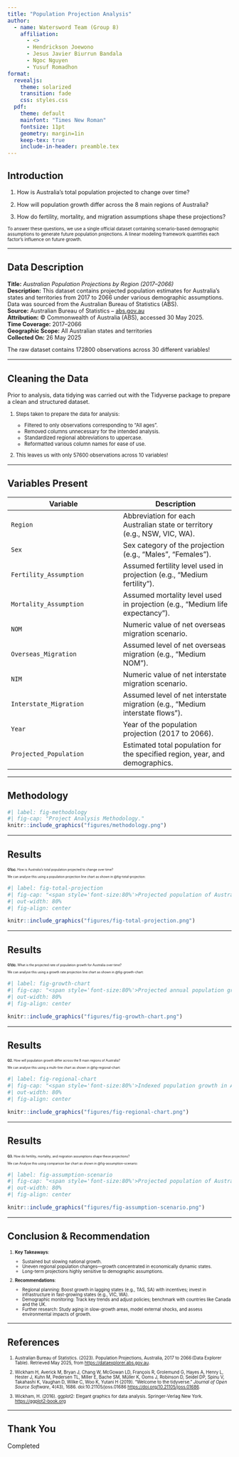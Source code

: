 ```yaml
---
title: "Population Projection Analysis"
author:
  - name: Watersword Team (Group 8)
    affiliation:
      - <>
      - Hendrickson Joewono
      - Jesus Javier Biurrun Bandala
      - Ngoc Nguyen
      - Yusuf Romadhon
format: 
  revealjs:
    theme: solarized
    transition: fade
    css: styles.css
  pdf:
    theme: default
    mainfont: "Times New Roman"
    fontsize: 11pt
    geometry: margin=1in
    keep-tex: true
    include-in-header: preamble.tex
---
```


## Introduction

<div style="font-size:90%;">
1. How is Australia’s total population projected to change over time?

2. How will population growth differ across the 8 main regions of Australia?

3. How do fertility, mortality, and migration assumptions shape these projections?

  <div style="font-size:80%;">
  To answer these questions, we use a single official dataset containing scenario-based demographic assumptions to generate future population projections. A linear modeling framework quantifies each factor’s influence on future growth.
  
  </div>
</div>

---

## Data Description

<div style="font-size:90%;">
::: {.callout-note title="Meta Data"}
**Title:** *Australian Population Projections by Region (2017–2066)*  
**Description:** This dataset contains projected population estimates for Australia's states and territories from 2017 to 2066 under various demographic assumptions. Data was sourced from the Australian Bureau of Statistics (ABS).  
**Source:** Australian Bureau of Statistics – [abs.gov.au](https://www.abs.gov.au)  
**Attribution:** © Commonwealth of Australia (ABS), accessed 30 May 2025.  
**Time Coverage:** 2017–2066  
**Geographic Scope:** All Australian states and territories  
**Collected On:** 26 May 2025  
:::

The raw dataset contains 172800 observations across 30 different variables!
</div>

---

## Cleaning the Data

<div style="font-size:90%;">

Prior to analysis, data tidying was carried out with the Tidyverse package to prepare a clean and structured dataset.

</div>

<div style="font-size:80%;">
1. Steps taken to prepare the data for analysis: 

    - Filtered to only observations corresponding to “All ages”.
    - Removed columns unnecessary for the intended analysis.
    - Standardized regional abbreviations to uppercase.
    - Reformatted various column names for ease of use.
    
2. This leaves us with only 57600 observations across 10 variables!

</div>

---

## Variables Present

<div style="font-size:50%;">

| **Variable** | **Description** |
|------------------------------------|------------------------------------|
| `Region` | Abbreviation for each Australian state or territory (e.g., NSW, VIC, WA). |
| `Sex` | Sex category of the projection (e.g., "Males", "Females"). |
| `Fertility_Assumption` | Assumed fertility level used in projection (e.g., "Medium fertility"). |
| `Mortality_Assumption` | Assumed mortality level used in projection (e.g., "Medium life expectancy"). |
| `NOM` | Numeric value of net overseas migration scenario. |
| `Overseas_Migration` | Assumed level of net overseas migration (e.g., "Medium NOM"). |
| `NIM` | 	Numeric value of net interstate migration scenario. |
| `Interstate_Migration` | 	Assumed level of net interstate migration (e.g., "Medium interstate flows"). |
| `Year` | Year of the population projection (2017 to 2066). |
| `Projected_Population` | 	Estimated total population for the specified region, year, and demographics. |

</div>

---

## Methodology {#sec-results}

```r
#| label: fig-methodology
#| fig-cap: "Project Analysis Methodology."
knitr::include_graphics("figures/methodology.png")
```


---

## Results {#sec-results}

<div style="font-size:50%;">
<b>Q1(a).</b> How is Australia’s total population projected to change over time?

We can analyse this using a population projection line chart as shown in @fig-total-projection:
</div>

```r
#| label: fig-total-projection
#| fig-cap: "<span style='font-size:80%'>Projected population of Australia from 2017 to 2066 under medium fertility, mortality, and migration assumptions. Population is projected to rise to over 40 million by the year 2066 indicating steady long-term growth.</span>"
#| out-width: 80%
#| fig-align: center

knitr::include_graphics("figures/fig-total-projection.png")

```

---

## Results {#sec-results}

<div style="font-size:50%;">
<b>Q1(b).</b> What is the projected rate of population growth for Australia over time?  

We can analyse this using a growth rate projection line chart as shown in @fig-growth-chart:
</div>

```r
#| label: fig-growth-chart
#| fig-cap: "<span style='font-size:80%'>Projected annual population growth rate of Australia from 2017 to 2066 under medium fertility, mortality, and migration assumptions. Growth rate is projected to decline to below 1% by 2066.</span>"
#| out-width: 80%
#| fig-align: center

knitr::include_graphics("figures/fig-growth-chart.png")
```

---

## Results {#sec-results}

<div style="font-size:50%;">
<b>Q2.</b> How will population growth differ across the 8 main regions of Australia? 

We can analyse this using a multi-line chart as shown in @fig-regional-chart:
</div>

```r
#| label: fig-regional-chart
#| fig-cap: "<span style='font-size:80%'>Indexed population growth in Australia by region from 2017 to 2066 under medium fertility, mortality, and migration assumptions. Each region’s population is set to 100 in 2017 to compare relative growth.</span>"
#| out-width: 80%
#| fig-align: center

knitr::include_graphics("figures/fig-regional-chart.png")
```

---

## Results {#sec-results}

<div style="font-size:50%;">
<b>Q3.</b> How do fertility, mortality, and migration assumptions shape these projections? 

We can Analyse this using comparison bar chart as shown in @fig-assumption-scenario:
</div>

```r
#| label: fig-assumption-scenario
#| fig-cap: "<span style='font-size:80%'>Projected population of Australia from 2017 to 2066 under medium fertility, mortality, and migration assumptions. The High scenario consistently projects the largest population, driven by higher fertility and migration, while the Low scenario shows slower growth due to reduced births and zero net migration.</span>"
#| out-width: 80%
#| fig-align: center

knitr::include_graphics("figures/fig-assumption-scenario.png")
```

---


## Conclusion & Recommendation

<div style="font-size:70%;">
1. **Key Takeaways**:

    - Sustained but slowing national growth.
    - Uneven regional population changes—growth concentrated in economically dynamic states.
    - Long-term projections highly sensitive to demographic assumptions.

2. **Recommendations**:
    
    - Regional planning: Boost growth in lagging states (e.g., TAS, SA) with incentives; invest in infrastructure in fast-growing states (e.g., VIC, WA).
    - Demographic monitoring: Track key trends and adjust policies; benchmark with countries like Canada and the UK.
    - Further research: Study aging in slow-growth areas, model external shocks, and assess environmental impacts of growth.
</div>

---

## References

<div style="font-size:70%;">
1. Australian Bureau of Statistics. (2023). Population Projections, Australia, 2017 to 2066 (Data Explorer Table). Retrieved May 2025, from <https://dataexplorer.abs.gov.au>.

2. Wickham H, Averick M, Bryan J, Chang W, McGowan LD, François R, Grolemund G, Hayes A, Henry L, Hester
  J, Kuhn M, Pedersen TL, Miller E, Bache SM, Müller K, Ooms J, Robinson D, Seidel DP, Spinu V, Takahashi
  K, Vaughan D, Wilke C, Woo K, Yutani H (2019). “Welcome to the tidyverse.” _Journal of Open Source
  Software_, 4(43), 1686. doi:10.21105/joss.01686 <https://doi.org/10.21105/joss.01686>.

3. Wickham, H. (2016). ggplot2: Elegant graphics for data analysis. Springer-Verlag New York. <https://ggplot2-book.org>
</div>

---

## Thank You

::: notes
Completed
:::
